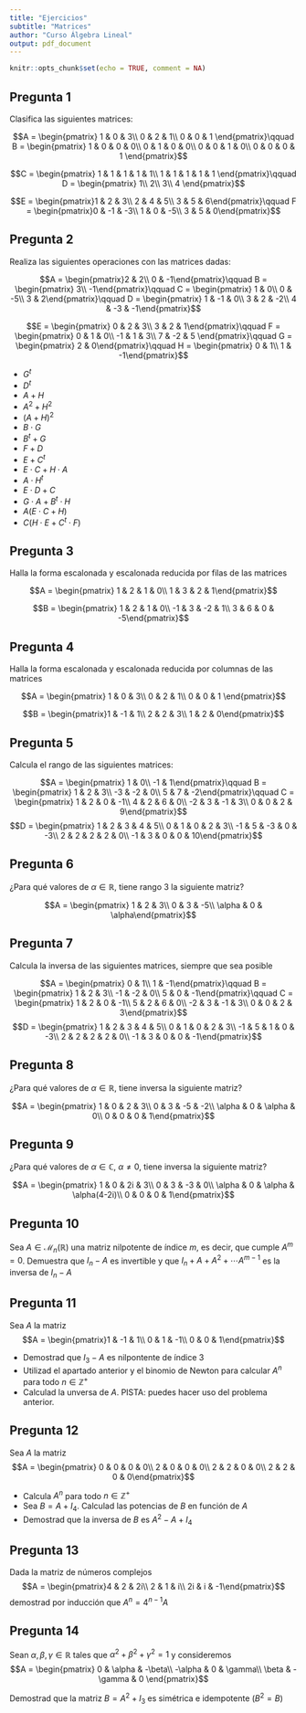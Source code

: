---
title: "Ejercicios"
subtitle: "Matrices"
author: "Curso Álgebra Lineal"
output: pdf_document
---

```{r setup, include=FALSE}
knitr::opts_chunk$set(echo = TRUE, comment = NA)
```

## Pregunta 1

Clasifica las siguientes matrices:

$$A = \begin{pmatrix}
1 & 0 & 3\\
0 & 2 & 1\\
0 & 0 & 1
\end{pmatrix}\qquad B = \begin{pmatrix}
1 & 0 & 0 & 0\\
0 & 1 & 0 & 0\\
0 & 0 & 1 & 0\\
0 & 0 & 0 & 1
\end{pmatrix}$$

$$C = \begin{pmatrix}
1 & 1 & 1 & 1 & 1\\
1 & 1 & 1 & 1 & 1
\end{pmatrix}\qquad D = \begin{pmatrix} 
1\\ 2\\ 3\\ 4
\end{pmatrix}$$

$$E = \begin{pmatrix}1 & 2 & 3\\
2 & 4 & 5\\
3 & 5 & 6\end{pmatrix}\qquad F = \begin{pmatrix}0 & -1 & -3\\
1 & 0 & -5\\
3 & 5 & 0\end{pmatrix}$$

## Pregunta 2

Realiza las siguientes operaciones con las matrices dadas:

$$A = \begin{pmatrix}2 & 2\\
0 & -1\end{pmatrix}\qquad B = \begin{pmatrix}
3\\ -1\end{pmatrix}\qquad C = \begin{pmatrix}
1 & 0\\
0 & -5\\
3 & 2\end{pmatrix}\qquad D = \begin{pmatrix}
1 & -1 & 0\\
3 & 2 & -2\\
4 & -3 & -1\end{pmatrix}$$

$$E = \begin{pmatrix}
0 & 2 & 3\\
3 & 2 & 1\end{pmatrix}\qquad F = \begin{pmatrix} 
0 & 1 & 0\\
-1 & 1 & 3\\
7 & -2 & 5
\end{pmatrix}\qquad G = \begin{pmatrix}
2 & 0\end{pmatrix}\qquad H = \begin{pmatrix}
0 & 1\\ 
1 & -1\end{pmatrix}$$

- $G^t$
- $D^t$
- $A+H$
- $A^2+H^2$
- $(A+H)^2$
- $B\cdot G$
- $B^t+G$
- $F+D$
- $E+C^t$
- $E\cdot C+H\cdot A$
- $A\cdot H^t$
- $E\cdot D+C$
- $G\cdot A+B^t\cdot H$
- $A(E\cdot C+H)$
- $C(H\cdot E+C^t\cdot F)$



## Pregunta 3

Halla la forma escalonada y escalonada reducida por filas de las matrices

$$A = \begin{pmatrix}
1 & 2 & 1 & 0\\
1 & 3 & 2 & 1\end{pmatrix}$$

$$B = \begin{pmatrix}
1 & 2 & 1 & 0\\
-1 & 3 & -2 & 1\\
3 & 6 & 0 & -5\end{pmatrix}$$

## Pregunta 4

Halla la forma escalonada y escalonada reducida por columnas de las matrices

$$A = \begin{pmatrix}
1 & 0 & 3\\
0 & 2 & 1\\
0 & 0 & 1
\end{pmatrix}$$

$$B = \begin{pmatrix}1 & -1 & 1\\
2 & 2 & 3\\
1 & 2 & 0\end{pmatrix}$$

## Pregunta 5

Calcula el rango de las siguientes matrices:

$$A = \begin{pmatrix}
1 & 0\\
-1 & 1\end{pmatrix}\qquad B = \begin{pmatrix}
1 & 2 & 3\\
-3 & -2 & 0\\
5 & 7 & -2\end{pmatrix}\qquad C = \begin{pmatrix}
1 & 2 & 0 & -1\\
4 & 2 & 6 & 0\\
-2 & 3 & -1 & 3\\
0 & 0 & 2 & 9\end{pmatrix}$$
$$D = \begin{pmatrix}
1 & 2 & 3 & 4 & 5\\
0 & 1 & 0 & 2 & 3\\
-1 & 5 & -3 & 0 & -3\\
2 & 2 & 2 & 2 & 0\\
-1 & 3 & 0 & 0 & 10\end{pmatrix}$$

## Pregunta 6

¿Para qué valores de $\alpha\in\mathbb{R}$, tiene rango 3 la siguiente matriz?

$$A = \begin{pmatrix} 1 & 2 & 3\\
0 & 3 & -5\\
\alpha & 0 & \alpha\end{pmatrix}$$

## Pregunta 7

Calcula la inversa de las siguientes matrices, siempre que sea posible

$$A = \begin{pmatrix}
0 & 1\\
1 & -1\end{pmatrix}\qquad B = \begin{pmatrix}
1 & 2 & 3\\
-1 & -2 & 0\\
5 & 0 & -1\end{pmatrix}\qquad C = \begin{pmatrix}
1 & 2 & 0 & -1\\
5 & 2 & 6 & 0\\
-2 & 3 & -1 & 3\\
0 & 0 & 2 & 3\end{pmatrix}$$
$$D = \begin{pmatrix}
1 & 2 & 3 & 4 & 5\\
0 & 1 & 0 & 2 & 3\\
-1 & 5 & 1 & 0 & -3\\
2 & 2 & 2 & 2 & 0\\
-1 & 3 & 0 & 0 & -1\end{pmatrix}$$

## Pregunta 8

¿Para qué valores de $\alpha\in\mathbb{R}$, tiene inversa la siguiente matriz?

$$A = \begin{pmatrix} 1 & 0 & 2 & 3\\
0 & 3 & -5 & -2\\
\alpha & 0 & \alpha & 0\\
0 & 0 & 0 & 1\end{pmatrix}$$

## Pregunta 9

¿Para qué valores de $\alpha\in\mathbb{C},\ \alpha\ne 0$, tiene inversa la siguiente matriz?

$$A = \begin{pmatrix} 1 & 0 & 2i & 3\\
0 & 3 & -3 & 0\\
\alpha & 0 & \alpha & \alpha(4-2i)\\
0 & 0 & 0 & 1\end{pmatrix}$$

## Pregunta 10

Sea $A\in\mathcal{M}_n(\mathbb{R})$ una matriz nilpotente de índice $m$, es decir, que cumple $A^m=0$. Demuestra que $I_n-A$ es invertible y que $I_n+A+A^2+\cdots A^{m-1}$ es la inversa de $I_n-A$

## Pregunta 11

Sea $A$ la matriz $$A = \begin{pmatrix}1 & -1 & 1\\
0 & 1 & -1\\
0 & 0 & 1\end{pmatrix}$$

- Demostrad que $I_3-A$ es nilpontente de índice 3
- Utilizad el apartado anterior y el binomio de Newton para calcular $A^n$ para todo $n\in\mathbb{Z}^+$
- Calculad la unversa de $A$. PISTA: puedes hacer uso del problema anterior.

## Pregunta 12

Sea $A$ la matriz $$A = \begin{pmatrix}
0 & 0 & 0 & 0\\
2 & 0 & 0 & 0\\
2 & 2 & 0 & 0\\
2 & 2 & 0 & 0\end{pmatrix}$$

- Calcula $A^n$ para todo $n\in\mathbb{Z}^+$
- Sea $B = A+I_4$. Calculad las potencias de $B$ en función de $A$
- Demostrad que la inversa de $B$ es $A^2-A+I_4$

## Pregunta 13

Dada la matriz de números complejos
$$A = \begin{pmatrix}4 & 2 & 2i\\
2 & 1 & i\\
2i & i & -1\end{pmatrix}$$
demostrad por inducción que $A^n = 4^{n-1}A$

## Pregunta 14

Sean $\alpha,\beta,\gamma\in\mathbb{R}$ tales que $\alpha^2+\beta^2+\gamma^2 = 1$ y consideremos
$$A = \begin{pmatrix}
0 & \alpha & -\beta\\
-\alpha & 0  & \gamma\\
\beta & -\gamma & 0
\end{pmatrix}$$

Demostrad que la matriz $B = A^2+I_3$ es simétrica e idempotente ($B^2 = B$)

